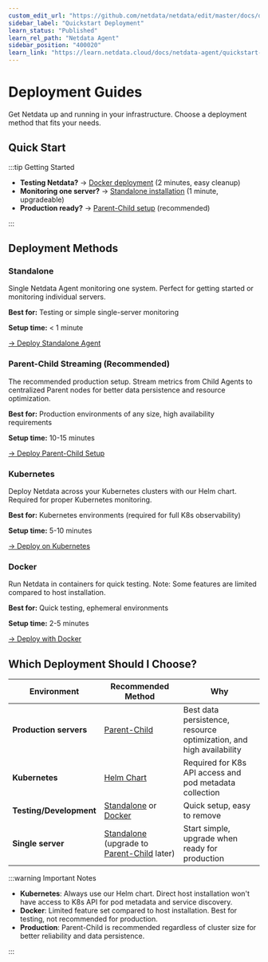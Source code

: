 ```yaml
---
custom_edit_url: "https://github.com/netdata/netdata/edit/master/docs/deployment-guides/README.md"
sidebar_label: "Quickstart Deployment"
learn_status: "Published"
learn_rel_path: "Netdata Agent"
sidebar_position: "400020"
learn_link: "https://learn.netdata.cloud/docs/netdata-agent/quickstart-deployment"
---
```


# Deployment Guides

Get Netdata up and running in your infrastructure. Choose a deployment method that fits your needs.

## Quick Start

:::tip Getting Started

- **Testing Netdata?** → [Docker deployment](/docs/netdata-agent/installation/docker) (2 minutes, easy cleanup)
- **Monitoring one server?** → [Standalone installation](/docs/netdata-agent) (1 minute, upgradeable)
- **Production ready?** → [Parent-Child setup](/docs/netdata-parents) (recommended)

:::

## Deployment Methods

### Standalone

Single Netdata Agent monitoring one system. Perfect for getting started or monitoring individual servers.

**Best for:** Testing or simple single-server monitoring

**Setup time:** < 1 minute

[→ Deploy Standalone Agent](/docs/netdata-agent)

### Parent-Child Streaming (Recommended)

The recommended production setup. Stream metrics from Child Agents to centralized Parent nodes for better data persistence and resource optimization.

**Best for:** Production environments of any size, high availability requirements

**Setup time:** 10-15 minutes

[→ Deploy Parent-Child Setup](/docs/netdata-parents)

### Kubernetes

Deploy Netdata across your Kubernetes clusters with our Helm chart. Required for proper Kubernetes monitoring.

**Best for:** Kubernetes environments (required for full K8s observability)

**Setup time:** 5-10 minutes

[→ Deploy on Kubernetes](https://github.com/netdata/helmchart#netdata-helm-chart-for-kubernetes-deployments)

### Docker

Run Netdata in containers for quick testing. Note: Some features are limited compared to host installation.

**Best for:** Quick testing, ephemeral environments

**Setup time:** 2-5 minutes

[→ Deploy with Docker](/docs/netdata-agent/installation/docker)

## Which Deployment Should I Choose?

| Environment             | Recommended Method                                                                                                                                                 | Why                                                                 |
|-------------------------|--------------------------------------------------------------------------------------------------------------------------------------------------------------------|---------------------------------------------------------------------|
| **Production servers**  | [Parent-Child](/docs/netdata-parents)                                                                                   | Best data persistence, resource optimization, and high availability |
| **Kubernetes**          | [Helm Chart](https://github.com/netdata/helmchart#netdata-helm-chart-for-kubernetes-deployments)                                                                   | Required for K8s API access and pod metadata collection             |
| **Testing/Development** | [Standalone](/docs/netdata-agent) or [Docker](/docs/netdata-agent/installation/docker)                                                            | Quick setup, easy to remove                                         |
| **Single server**       | [Standalone](/docs/netdata-agent) (upgrade to [Parent-Child](/docs/netdata-parents) later) | Start simple, upgrade when ready for production                     |

:::warning Important Notes

- **Kubernetes**: Always use our Helm chart. Direct host installation won't have access to K8s API for pod metadata and service discovery.
- **Docker**: Limited feature set compared to host installation. Best for testing, not recommended for production.
- **Production**: Parent-Child is recommended regardless of cluster size for better reliability and data persistence.

:::
